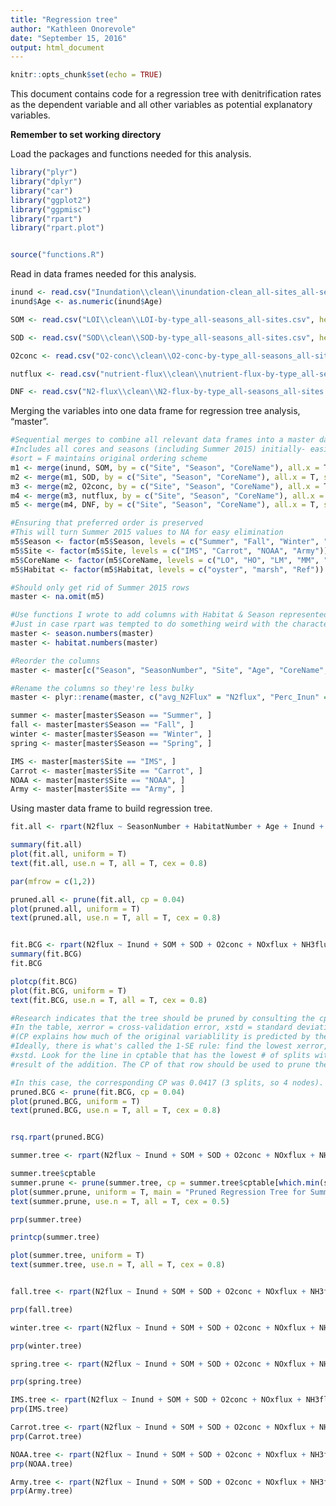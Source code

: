 ```yaml
---
title: "Regression tree"
author: "Kathleen Onorevole"
date: "September 15, 2016"
output: html_document
---
```


```r
knitr::opts_chunk$set(echo = TRUE)
```

This document contains code for a regression tree with denitrification rates as the dependent variable and all other variables as potential explanatory variables.

**Remember to set working directory**

Load the packages and functions needed for this analysis.
```r

library("plyr")
library("dplyr")
library("car")
library("ggplot2")
library("ggpmisc")
library("rpart")
library("rpart.plot")


source("functions.R")

```

Read in data frames needed for this analysis.
``` r

inund <- read.csv("Inundation\\clean\\inundation-clean_all-sites_all-seasons.csv", header = T)
inund$Age <- as.numeric(inund$Age)

SOM <- read.csv("LOI\\clean\\LOI-by-type_all-seasons_all-sites.csv", header = T)

SOD <- read.csv("SOD\\clean\\SOD-by-type_all-seasons_all-sites.csv", header = T)

O2conc <- read.csv("O2-conc\\clean\\O2-conc-by-type_all-seasons_all-sites.csv", header = T)

nutflux <- read.csv("nutrient-flux\\clean\\nutrient-flux-by-type_all-seasons_all-sites.csv", header = T)

DNF <- read.csv("N2-flux\\clean\\N2-flux-by-type_all-seasons_all-sites.csv", header = T)

```

Merging the variables into one data frame for regression tree analysis, "master".
``` r

#Sequential merges to combine all relevant data frames into a master data frame
#Includes all cores and seasons (including Summer 2015) initially- easier to double-check
#sort = F maintains original ordering scheme
m1 <- merge(inund, SOM, by = c("Site", "Season", "CoreName"), all.x = T, sort = F)
m2 <- merge(m1, SOD, by = c("Site", "Season", "CoreName"), all.x = T, sort = F)
m3 <- merge(m2, O2conc, by = c("Site", "Season", "CoreName"), all.x = T, sort = F)
m4 <- merge(m3, nutflux, by = c("Site", "Season", "CoreName"), all.x = T, sort = F)
m5 <- merge(m4, DNF, by = c("Site", "Season", "CoreName"), all.x = T, sort = F)

#Ensuring that preferred order is preserved
#This will turn Summer 2015 values to NA for easy elimination
m5$Season <- factor(m5$Season, levels = c("Summer", "Fall", "Winter", "Spring"))
m5$Site <- factor(m5$Site, levels = c("IMS", "Carrot", "NOAA", "Army"))
m5$CoreName <- factor(m5$CoreName, levels = c("LO", "HO", "LM", "MM", "HM", "Ref"))
m5$Habitat <- factor(m5$Habitat, levels = c("oyster", "marsh", "Ref"))

#Should only get rid of Summer 2015 rows
master <- na.omit(m5)

#Use functions I wrote to add columns with Habitat & Season represented by #s
#Just in case rpart was tempted to do something weird with the characters
master <- season.numbers(master)
master <- habitat.numbers(master)

#Reorder the columns
master <- master[c("Season", "SeasonNumber", "Site", "Age", "CoreName", "Habitat", "HabitatNumber",  "avg_N2Flux", "Perc_Inun", "avg_PercentOM", "avg_SOD", "avg_O2conc", "avg_flux_NOx", "avg_flux_NH3")]

#Rename the columns so they're less bulky
master <- plyr::rename(master, c("avg_N2Flux" = "N2flux", "Perc_Inun" = "Inund", "avg_PercentOM" = "SOM", "avg_SOD" = "SOD", "avg_O2conc" = "O2conc", "avg_flux_NOx" = "NOxflux", "avg_flux_NH3" = "NH3flux"))

summer <- master[master$Season == "Summer", ]
fall <- master[master$Season == "Fall", ]
winter <- master[master$Season == "Winter", ]
spring <- master[master$Season == "Spring", ]

IMS <- master[master$Site == "IMS", ]
Carrot <- master[master$Site == "Carrot", ]
NOAA <- master[master$Site == "NOAA", ]
Army <- master[master$Site == "Army", ]

```

Using master data frame to build regression tree.
```r

fit.all <- rpart(N2flux ~ SeasonNumber + HabitatNumber + Age + Inund + SOM + SOD + O2conc + NOxflux + NH3flux, method = "anova", data = master)

summary(fit.all)
plot(fit.all, uniform = T)
text(fit.all, use.n = T, all = T, cex = 0.8)

par(mfrow = c(1,2))

pruned.all <- prune(fit.all, cp = 0.04)
plot(pruned.all, uniform = T)
text(pruned.all, use.n = T, all = T, cex = 0.8)


fit.BCG <- rpart(N2flux ~ Inund + SOM + SOD + O2conc + NOxflux + NH3flux, method = "anova", data = master)
summary(fit.BCG)
fit.BCG

plotcp(fit.BCG)
plot(fit.BCG, uniform = T)
text(fit.BCG, use.n = T, all = T, cex = 0.8)

#Research indicates that the tree should be pruned by consulting the cptable, included in summary
#In the table, xerror = cross-validation error, xstd = standard deviation, & CP = complexity parameter
#(CP explains how much of the original variablility is predicted by the split)
#Ideally, there is what's called the 1-SE rule: find the lowest xerror, then add the corresponding
#xstd. Look for the line in cptable that has the lowest # of splits with an xerror less than the
#result of the addition. The CP of that row should be used to prune the tree.

#In this case, the corresponding CP was 0.0417 (3 splits, so 4 nodes).
pruned.BCG <- prune(fit.BCG, cp = 0.04)
plot(pruned.BCG, uniform = T)
text(pruned.BCG, use.n = T, all = T, cex = 0.8)


rsq.rpart(pruned.BCG)

summer.tree <- rpart(N2flux ~ Inund + SOM + SOD + O2conc + NOxflux + NH3flux, method = "anova", data = summer)

summer.tree$cptable
summer.prune <- prune(summer.tree, cp = summer.tree$cptable[which.min(summer.tree$cptable[ ,"xerror"]), "CP"])
plot(summer.prune, uniform = T, main = "Pruned Regression Tree for Summer DNF Rates", cex = 0.5)
text(summer.prune, use.n = T, all = T, cex = 0.5)

prp(summer.tree)

printcp(summer.tree)

plot(summer.tree, uniform = T)
text(summer.tree, use.n = T, all = T, cex = 0.8)


fall.tree <- rpart(N2flux ~ Inund + SOM + SOD + O2conc + NOxflux + NH3flux, method = "anova", data = fall, control = rpart.control(minsplit = 8))

prp(fall.tree)

winter.tree <- rpart(N2flux ~ Inund + SOM + SOD + O2conc + NOxflux + NH3flux, method = "anova", data = winter, control = rpart.control(minsplit = 8))

prp(winter.tree)

spring.tree <- rpart(N2flux ~ Inund + SOM + SOD + O2conc + NOxflux + NH3flux, method = "anova", data = spring, control = rpart.control(minsplit = 8))

prp(spring.tree)

IMS.tree <- rpart(N2flux ~ Inund + SOM + SOD + O2conc + NOxflux + NH3flux, method = "anova", data = IMS, control = rpart.control(minsplit = 2))
prp(IMS.tree)

Carrot.tree <- rpart(N2flux ~ Inund + SOM + SOD + O2conc + NOxflux + NH3flux, method = "anova", data = Carrot, control = rpart.control(minsplit = 2))
prp(Carrot.tree)

NOAA.tree <- rpart(N2flux ~ Inund + SOM + SOD + O2conc + NOxflux + NH3flux, method = "anova", data = NOAA, control = rpart.control(minsplit = 2))
prp(NOAA.tree)

Army.tree <- rpart(N2flux ~ Inund + SOM + SOD + O2conc + NOxflux + NH3flux, method = "anova", data = Army, control = rpart.control(minsplit = 2))
prp(Army.tree)

```


